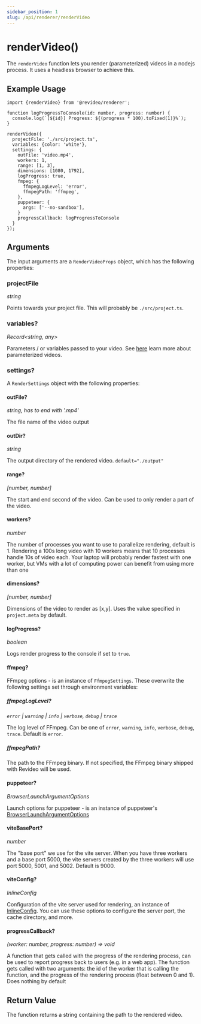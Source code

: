 ```yaml
---
sidebar_position: 1
slug: /api/renderer/renderVideo
---
```


# renderVideo()

The `renderVideo` function lets you render (parameterized) videos in a nodejs
process. It uses a headless browser to achieve this.

## Example Usage

```tsx
import {renderVideo} from '@revideo/renderer';

function logProgressToConsole(id: number, progress: number) {
  console.log(`[${id}] Progress: ${(progress * 100).toFixed(1)}%`);
}

renderVideo({
  projectFile: './src/project.ts',
  variables: {color: 'white'},
  settings: {
    outFile: 'video.mp4',
    workers: 1,
    range: [1, 3],
    dimensions: [1080, 1792],
    logProgress: true,
    fmpeg: {
      ffmpegLogLevel: 'error',
      ffmpegPath: 'ffmpeg',
    },
    puppeteer: {
      args: ['--no-sandbox'],
    }
    progressCallback: logProgressToConsole
  }
});
```

## Arguments

The input arguments are a `RenderVideoProps` object, which has the following
properties:

### projectFile

_string_

Points towards your project file. This will probably be `./src/project.ts`.

### variables?

_Record<string, any>_

Parameters / or variables passed to your video. See [here](/parameterized-video)
learn more about parameterized videos.

### settings?

A `RenderSettings` object with the following properties:

#### outFile?

_string, has to end with '.mp4'_

The file name of the video output

#### outDir?

_string_

The output directory of the rendered video. `default="./output"`

#### range?

_[number, number]_

The start and end second of the video. Can be used to only render a part of the
video.

#### workers?

_number_

The number of processes you want to use to parallelize rendering, default is 1.
Rendering a 100s long video with 10 workers means that 10 processes handle 10s
of video each. Your laptop will probably render fastest with one worker, but VMs
with a lot of computing power can benefit from using more than one

#### dimensions?

_[number, number]_

Dimensions of the video to render as [x,y]. Uses the value specified in
`project.meta` by default.

#### logProgress?

_boolean_

Logs render progress to the console if set to `true`.

#### ffmpeg?

FFmpeg options - is an instance of `FfmpegSettings`. These overwrite the
following settings set through environment variables:

##### ffmpegLogLevel?

_`error` | `warning` | `info` | `verbose`, `debug` | `trace`_

The log level of FFmpeg. Can be one of `error`, `warning`, `info`, `verbose`,
`debug`, `trace`. Default is `error`.

##### ffmpegPath?

The path to the FFmpeg binary. If not specified, the FFmpeg binary shipped with
Revideo will be used.

#### puppeteer?

_BrowserLaunchArgumentOptions_

Launch options for puppeteer - is an instance of puppeteer's
[BrowserLaunchArgumentOptions](https://pptr.dev/api/puppeteer.browserlaunchargumentoptions/)

#### viteBasePort?

_number_

The "base port" we use for the vite server. When you have three workers and a
base port 5000, the vite servers created by the three workers will use port
5000, 5001, and 5002. Default is 9000.

#### viteConfig?

_InlineConfig_

Configuration of the vite server used for rendering, an instance of
[InlineConfig](https://vitejs.dev/guide/api-javascript#inlineconfig). You can
use these options to configure the server port, the cache directory, and more.

#### progressCallback?

_(worker: number, progress: number) => void_

A function that gets called with the progress of the rendering process, can be
used to report progress back to users (e.g. in a web app). The function gets
called with two arguments: the id of the worker that is calling the function,
and the progress of the rendering process (float between 0 and 1). Does nothing
by default

## Return Value

The function returns a string containing the path to the rendered video.
